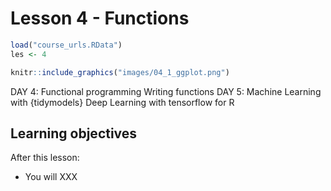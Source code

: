 # Lesson 4 - Functions

```r
load("course_urls.RData")
les <- 4
```

```r
knitr::include_graphics("images/04_1_ggplot.png")
```


DAY 4:
Functional programming
Writing functions
DAY 5:
Machine Learning with {tidymodels}
Deep Learning with tensorflow for R

## Learning objectives

After this lesson:

- You will XXX
